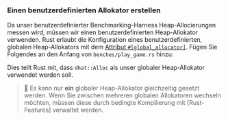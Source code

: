 
### Einen benutzerdefinierten Allokator erstellen

Da unser benutzerdefinierter Benchmarking-Harness Heap-Allocierungen messen wird,
müssen wir einen benutzerdefinierten Heap-Allokator verwenden.
Rust erlaubt die Konfiguration eines benutzerdefinierten, globalen Heap-Allokators
mit dem [Attribut `#[global_allocator]`][rust global allocator].
Fügen Sie Folgendes an den Anfang von `benches/play_game.rs` hinzu:

<PlayGameAlloc />

Dies teilt Rust mit, dass `dhat::Alloc` als unser globaler Heap-Allokator verwendet werden soll.

> 🐰 Es kann nur **ein** globaler Heap-Allokator gleichzeitig gesetzt werden.
> Wenn Sie zwischen mehreren globalen Allokatoren wechseln möchten,
> müssen diese durch bedingte Kompilierung mit [Rust-Features] verwaltet werden.

[rust global allocator]: https://doc.rust-lang.org/std/alloc/index.html#the-global_allocator-attribute
[rust features]: https://doc.rust-lang.org/cargo/reference/features.html
